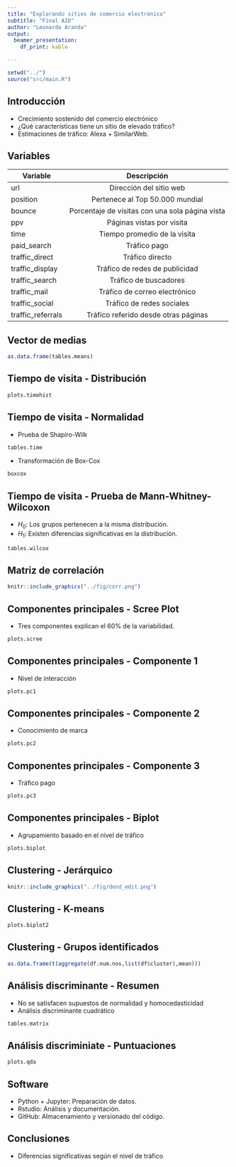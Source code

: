 ```yaml
---
title: "Explorando sitios de comercio electrónico"
subtitle: "Final AID"
author: "Leonardo Aranda"
output: 
  beamer_presentation:
    df_print: kable

---
```


```r
setwd("../")
source("src/main.R")
```

## Introducción

* Crecimiento sostenido del comercio electrónico
* ¿Qué características tiene un sitio de elevado tráfico?
* Estimaciones de tráfico: Alexa + SimilarWeb.

## Variables

| Variable          |                   Descripción                   |
|-------------------|:-----------------------------------------------:|
| url               | Dirección del sitio web                         |
| position          | Pertenece al Top 50.000 mundial                 |
| bounce            | Porcentaje de visitas con una sola página vista |
| ppv               | Páginas vistas por visita                       |
| time              | Tiempo promedio de la visita                    |
| paid_search       | Tráfico pago                                    |
| traffic_direct    | Tráfico directo                                 |
| traffic_display   | Tráfico de redes de publicidad                  |
| traffic_search    | Tráfico de buscadores                           |
| traffic_mail      | Tráfico de correo electrónico                   |
| traffic_social    | Tráfico de redes sociales                       |
| traffic_referrals | Tráfico referido desde otras páginas            |

## Vector de medias

```r
as.data.frame(tables.means)
```


## Tiempo de visita - Distribución

```r
plots.timehist
```

## Tiempo de visita - Normalidad

* Prueba de Shapiro-Wilk
```r
tables.time
```

* Transformación de Box-Cox
```r
boxcox
```

## Tiempo de visita - Prueba de Mann-Whitney-Wilcoxon

- $H_0$: Los grupos pertenecen a la misma distribución.
- $H_1$: Existen diferencias significativas en la distribución.

```r
tables.wilcox
```

## Matriz de correlación

```r
knitr::include_graphics("../fig/corr.png")
```


## Componentes principales - Scree Plot

* Tres componentes explican el 60% de la variabilidad.

```r
plots.scree
```


## Componentes principales - Componente 1

* Nivel de interacción

```r
plots.pc1
```

## Componentes principales - Componente 2

* Conocimiento de marca

```r
plots.pc2
```

## Componentes principales - Componente 3

* Tráfico pago

```r
plots.pc3
```

## Componentes principales - Biplot

* Agrupamiento basado en el nivel de tráfico

```r
plots.biplot
```

## Clustering - Jerárquico

```r
knitr::include_graphics("../fig/dend_edit.png")
```


## Clustering - K-means

```r
plots.biplot2
```

## Clustering - Grupos identificados

```r
as.data.frame(t(aggregate(df.num.nos,list(df$cluster),mean)))
```

## Análisis discriminante - Resumen

* No se satisfacen supuestos de normalidad y homocedasticidad
* Análisis discriminante cuadrático

```r
tables.matrix
```

## Análisis discriminiate - Puntuaciones

```r
plots.qda
```


## Software

* Python + Jupyter: Preparación de datos.
* Rstudio: Análisis y documentación.
* GitHub: Almacenamiento y versionado del código.

## Conclusiones

* Diferencias significativas según el nivel de tráfico